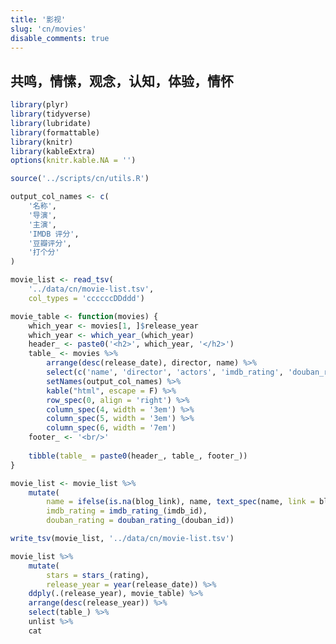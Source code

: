 ```yaml
---
title: '影视'
slug: 'cn/movies'
disable_comments: true
---
```


<link rel="stylesheet" type="text/css" href="/css/star-rating-svg.css">

## 共鸣，情愫，观念，认知，体验，情怀

```r
library(plyr)
library(tidyverse)
library(lubridate)
library(formattable)
library(knitr)
library(kableExtra)
options(knitr.kable.NA = '')

source('../scripts/cn/utils.R')
```

```r
output_col_names <- c(
    '名称',
    '导演',
    '主演',
    'IMDB 评分',
    '豆瓣评分',
    '打个分'
)

movie_list <- read_tsv(
    '../data/cn/movie-list.tsv',
    col_types = 'ccccccDDddd')

movie_table <- function(movies) {
    which_year <- movies[1, ]$release_year
    which_year <- which_year_(which_year)
    header_ <- paste0('<h2>', which_year, '</h2>')
    table_ <- movies %>%
        arrange(desc(release_date), director, name) %>%
        select(c('name', 'director', 'actors', 'imdb_rating', 'douban_rating', 'stars')) %>%
        setNames(output_col_names) %>%
        kable("html", escape = F) %>%
        row_spec(0, align = 'right') %>%
        column_spec(4, width = '3em') %>%
        column_spec(5, width = '3em') %>%
        column_spec(6, width = '7em')
    footer_ <- '<br/>'
    
    tibble(table_ = paste0(header_, table_, footer_))
}

movie_list <- movie_list %>%
    mutate(
        name = ifelse(is.na(blog_link), name, text_spec(name, link = blog_link)),
        imdb_rating = imdb_rating_(imdb_id),
        douban_rating = douban_rating_(douban_id))

write_tsv(movie_list, '../data/cn/movie-list.tsv')

movie_list %>%
    mutate(
        stars = stars_(rating),
        release_year = year(release_date)) %>%
    ddply(.(release_year), movie_table) %>%
    arrange(desc(release_year)) %>%
    select(table_) %>%
    unlist %>%
    cat
```

<script src="/js/star-rating-svg.js"></script>
<script src="/js/star-rating-default.js"></script>
